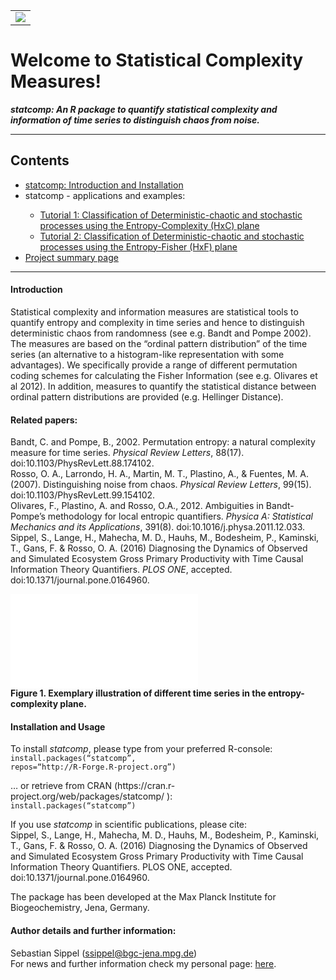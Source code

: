 
<!-- This is the project specific website template -->
<!-- It can be changed as liked or replaced by other content -->

<html>
<body>

<!-- R-Forge Logo -->


<table border="0" width="100%" cellspacing="0" cellpadding="0">
<tr>
<td>
<img src="logo.png" />
</td> 
</tr>
</table>

<!-- get project title  -->
<!-- own website starts here, the following may be changed as you like -->

<h1>Welcome to Statistical Complexity Measures!</h1>
<em><p><strong>statcomp: An R package to quantify statistical complexity and information of time series to distinguish chaos from noise.
</strong> </p></em>

<!-- menu -->
<hr>
<h2>Contents</h2>
<ul>
  <li><a href="index.html">statcomp: Introduction and Installation</a></li> 
  <li>statcomp - applications and examples:</li>
	<ul>
		<li><a href="statcomp_example1.html">Tutorial 1: Classification of Deterministic-chaotic and stochastic processes using the Entropy-Complexity (HxC) plane </a></li>
    <li><a href="statcomp_example1.html">Tutorial 2: Classification of Deterministic-chaotic and stochastic processes using the Entropy-Fisher (HxF) plane </a></li>
	</ul>
	<li><a href="http://r-forge.r-project.org/projects/statcomp/">Project summary page</a></li>
</ul>
<hr>
<!-- end of menu -->


<p> <h4>Introduction</h4>
Statistical complexity and information measures are statistical tools to quantify entropy and complexity in time series and hence to distinguish deterministic chaos from randomness (see e.g. Bandt and Pompe 2002). The measures are based on the "ordinal pattern distribution" of the time series (an alternative to a histogram-like representation with some advantages). We specifically provide a range of different permutation coding schemes for calculating the Fisher Information (see e.g. Olivares et al 2012). In addition, measures to quantify the statistical distance between ordinal pattern distributions are provided (e.g. Hellinger Distance).
</p>

<h4><p> Related papers: </h4>
Bandt, C. and Pompe, B., 2002. Permutation entropy: a natural complexity measure for time series. _Physical Review Letters_, 88(17). doi:10.1103/PhysRevLett.88.174102. <br>
Rosso, O. A., Larrondo, H. A., Martin, M. T., Plastino, A., & Fuentes, M. A. (2007). Distinguishing noise from chaos. _Physical Review Letters_, 99(15). doi:10.1103/PhysRevLett.99.154102.  <br>
Olivares, F., Plastino, A. and Rosso, O.A., 2012. Ambiguities in Bandt-Pompe's methodology for local entropic quantifiers. _Physica A: Statistical Mechanics and its Applications_, 391(8). doi:10.1016/j.physa.2011.12.033. <br>
Sippel, S., Lange, H., Mahecha, M. D., Hauhs, M., Bodesheim, P., Kaminski, T., Gans, F. & Rosso, O. A. (2016) Diagnosing the Dynamics of Observed and Simulated Ecosystem Gross Primary Productivity with Time Causal Information Theory Quantifiers. _PLOS ONE_, accepted. doi:10.1371/journal.pone.0164960.</p>

![Figure 1. Exemplary illustration of different time series in the entropy-complexity plane.](Fig1-eps-converted-to.pdf)
<br> **Figure 1. Exemplary illustration of different time series in the entropy-complexity plane.**

<p> <h4> Installation and Usage </h4>
To install <em>statcomp</em>, please type from your preferred R-console:
<br> <code>install.packages("statcomp", repos="http://R-Forge.R-project.org")</code> </p>
... or retrieve from CRAN (https://cran.r-project.org/web/packages/statcomp/ ):
<br> <code>install.packages("statcomp")</code> 

<p>
If you use <em>statcomp</em> in scientific publications, please cite:
<br>
Sippel, S., Lange, H., Mahecha, M. D., Hauhs, M., Bodesheim, P., Kaminski, T., Gans, F. & Rosso, O. A. (2016) Diagnosing the Dynamics of Observed and Simulated Ecosystem Gross Primary Productivity with Time Causal Information Theory Quantifiers. PLOS ONE, accepted. doi:10.1371/journal.pone.0164960.</p>
The package has been developed at the Max Planck Institute for Biogeochemistry, Jena, Germany.

<p> <h4>Author details and further information:</h4>
 Sebastian Sippel (<a href="mailto:ssippel@bgc-jena.mpg.de">ssippel@bgc-jena.mpg.de</a>)
<br> For news and further information check my personal page: <a href="https://www.bgc-jena.mpg.de/bgi/index.php/People/SebastianSippel/">here</a>. </p> 
</body>
</html>

